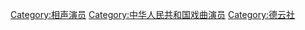 {{Catmore|德云社}}

[[Category:相声演员|Category:相声演员]]
[[Category:中华人民共和国戏曲演员|Category:中华人民共和国戏曲演员]]
[[Category:德云社|Category:德云社]]